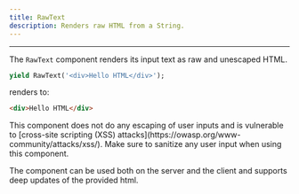 ```yaml
---
title: RawText
description: Renders raw HTML from a String.
---
```


---

The `RawText` component renders its input text as raw and unescaped HTML.

```dart
yield RawText('<div>Hello HTML</div>');
```

renders to:

```html
<div>Hello HTML</div>
```

<Warning>
This component does not do any escaping of user inputs and is
vulnerable to [cross-site scripting (XSS) attacks](https://owasp.org/www-community/attacks/xss/).
Make sure to sanitize any user input when using this component.
</Warning>

The component can be used both on the server and the client and supports deep updates of the provided html.
